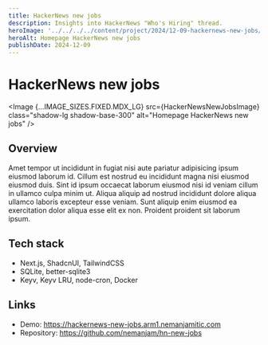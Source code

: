 ```yaml
---
title: HackerNews new jobs
description: Insights into HackerNews "Who's Hiring" thread. 
heroImage: '../../../../content/project/2024/12-09-hackernews-new-jobs/_images/hackernews-new-jobs.png'
heroAlt: Homepage HackerNews new jobs
publishDate: 2024-12-09
---
```



# HackerNews new jobs

<Image {...IMAGE_SIZES.FIXED.MDX_LG} src={HackerNewsNewJobsImage} class="shadow-lg shadow-base-300" alt="Homepage HackerNews new jobs" />

## Overview

Amet tempor ut incididunt in fugiat nisi aute pariatur adipisicing ipsum eiusmod laborum id. Cillum est nostrud eu incididunt magna nisi eiusmod eiusmod duis. Sint id ipsum occaecat laborum eiusmod nisi id veniam cillum in ullamco culpa minim ut. Aliqua aliquip ad nostrud incididunt dolore aliqua ullamco laboris excepteur esse veniam. Sunt aliquip enim eiusmod ea exercitation dolor aliqua esse elit ex non. Proident proident sit laborum ipsum.

## Tech stack

- Next.js, ShadcnUI, TailwindCSS
- SQLite, better-sqlite3
- Keyv, Keyv LRU, node-cron, Docker

## Links

- Demo: https://hackernews-new-jobs.arm1.nemanjamitic.com
- Repository: https://github.com/nemanjam/hn-new-jobs


